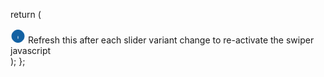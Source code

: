   return (
    <div className="denhaag-storybook-notification">
      <svg fill="none" height="24" width="24" xmlns="http://www.w3.org/2000/svg">
        <path
          d="M12 22.5c5.523 0 10-4.477 10-10s-4.477-10-10-10-10 4.477-10 10 4.477 10 10 10Z"
          fill="#1261A3"
          stroke="#1261A3"
          strokeLinecap="round"
          strokeLinejoin="round"
          strokeWidth="2"
        ></path>
        <path
          d="M12 16.5v-4M12 8.5h.01"
          fill="#fff"
          stroke="#fff"
          strokeLinecap="round"
          strokeLinejoin="round"
          strokeWidth="2"
        ></path>
      </svg>
      <span>Refresh this after each slider variant change to re-activate the swiper javascript</span>
    </div>
  );
};

